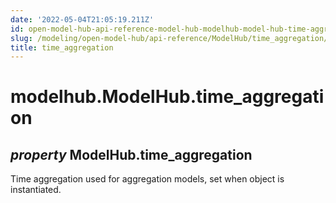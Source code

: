 ```yaml
---
date: '2022-05-04T21:05:19.211Z'
id: open-model-hub-api-reference-model-hub-modelhub-model-hub-time-aggregation
slug: /modeling/open-model-hub/api-reference/ModelHub/time_aggregation/
title: time_aggregation
---
```


# modelhub.ModelHub.time_aggregation

<div className="property">

<h2 className="signature-property"><span className="type-annotation"><em>property</em></span> <span className="additional-name">ModelHub.</span><span className="name">time_aggregation</span></h2>


<div className="content">

Time aggregation used for aggregation models, set when object is instantiated.


</div>


</div>
